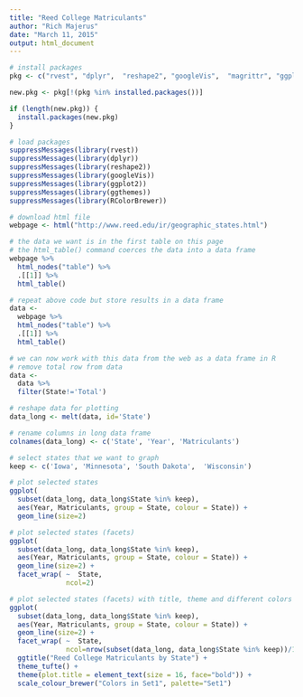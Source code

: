 ```yaml
---
title: "Reed College Matriculants"
author: "Rich Majerus"
date: "March 11, 2015"
output: html_document
---
```

```r
# install packages 
pkg <- c("rvest", "dplyr",  "reshape2", "googleVis",  "magrittr", "ggplot2", "ggthemes", "RColorBrewer")

new.pkg <- pkg[!(pkg %in% installed.packages())]

if (length(new.pkg)) {
  install.packages(new.pkg)
}

# load packages 
suppressMessages(library(rvest))
suppressMessages(library(dplyr))
suppressMessages(library(reshape2))
suppressMessages(library(googleVis))
suppressMessages(library(ggplot2))
suppressMessages(library(ggthemes))
suppressMessages(library(RColorBrewer))

# download html file
webpage <- html("http://www.reed.edu/ir/geographic_states.html")

# the data we want is in the first table on this page
# the html_table() command coerces the data into a data frame
webpage %>%
  html_nodes("table") %>%
  .[[1]] %>%
  html_table()

# repeat above code but store results in a data frame
data <- 
  webpage %>%
  html_nodes("table") %>%
  .[[1]] %>%
  html_table()

# we can now work with this data from the web as a data frame in R
# remove total row from data 
data <- 
  data %>% 
  filter(State!='Total')

# reshape data for plotting 
data_long <- melt(data, id='State')

# rename columns in long data frame 
colnames(data_long) <- c('State', 'Year', 'Matriculants')

# select states that we want to graph
keep <- c('Iowa', 'Minnesota', 'South Dakota',  'Wisconsin')
```

```r
# plot selected states
ggplot(
  subset(data_long, data_long$State %in% keep),
  aes(Year, Matriculants, group = State, colour = State)) + 
  geom_line(size=2) 
```

```r
# plot selected states (facets)
ggplot(
  subset(data_long, data_long$State %in% keep),
  aes(Year, Matriculants, group = State, colour = State)) + 
  geom_line(size=2) +
  facet_wrap( ~  State, 
              ncol=2) 
```
              
```r
# plot selected states (facets) with title, theme and different colors
ggplot(
  subset(data_long, data_long$State %in% keep),
  aes(Year, Matriculants, group = State, colour = State)) + 
  geom_line(size=2) +
  facet_wrap( ~  State, 
              ncol=nrow(subset(data_long, data_long$State %in% keep))/16) +
  ggtitle("Reed College Matriculants by State") +
  theme_tufte() +
  theme(plot.title = element_text(size = 16, face="bold")) + 
  scale_colour_brewer("Colors in Set1", palette="Set1")
```

